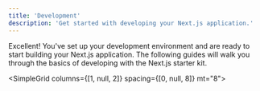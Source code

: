 ```yaml
---
title: 'Development'
description: 'Get started with developing your Next.js application.'
---
```


Excellent! You've set up your development environment and are ready to start building your Next.js application.
The following guides will walk you through the basics of developing with the Next.js starter kit.

<SimpleGrid columns={[1, null, 2]} spacing={[0, null, 8]} mt="8">
  <QuickLink
    href="/docs/nextjs-starter-kit/add-new-pages"
    width="100%"
    title="Adding pages"
    description="How to create routes and pages."
    label="Read more"
  />
  <QuickLink
    href="/docs/nextjs-starter-kit/add-new-features"
    width="100%"
    title="Adding features"
    description="How to create new features."
    label="Read more"
  />
  <QuickLink
    href="/docs/nextjs-starter-kit/forms-and-validation"
    width="100%"
    title="Forms and validation"
    description="How to create and validate forms."
    label="Read more"
  />
  <QuickLink
    href="/docs/nextjs-starter-kit/error-handling"
    width="100%"
    title="Error handling"
    description="How to handle errors in your application."
    label="Read more"
  />
</SimpleGrid>

